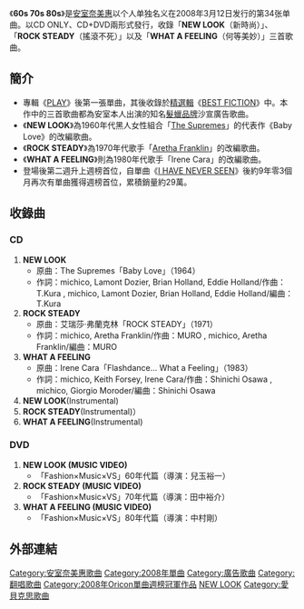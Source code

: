 {{Infobox Single
| Name           = 60s 70s 80s
| Artist         = [[安室奈美惠|安室奈美惠]]
| Album          = [[BEST_FICTION|BEST FICTION]]
| Cover          = 60s_70s_80s.JPG
| A-side         = NEW LOOK<br /> ROCK STEADY<br /> WHAT A FEELING
| B-side         = 
| Released       = 2008年3月12日
| Format         = [[CD|CD]]、CD+[[DVD|DVD]]<br />[[数字下载|数字下载]]
| Recorded       = 2008年
| Genre          = [[J-POP|J-POP]]、[[R&B|R&B]]、[[嘻哈|嘻哈]]
| Length         = 22分29秒
| Label          = [[avex_trax|avex trax]]
| Writer         = 
| Producer       = T.KURA & MICHICO、MURO、大澤伸一
| Certification  = *三白金（NEW LOOK手機片段下載，[[日本唱片協會|日本唱片協會]]）
*白金（唱片、NEW LOOK手機全曲下載，日本唱片協會）
*金（WHAT A FEELING手機全曲下載，日本唱片協會）
| Chart position =  * 週間最高排行第1位（[[Oricon公信榜|Oricon]]）
*2008年4月度月間順位5位（Oricon）
*2008年度上半期順位8位（Oricon）
*2008年度年間順位18位（Oricon）
| Last single    = [[FUNKY_TOWN|FUNKY TOWN]]<br />（2007年）
| This single    = '''60s 70s 80s'''<br/>（2008年）
| Next single    = [[WILD/Dr.|WILD／Dr.]]<br/>（2009年）
| Misc           = 
}}

《'''60s 70s 80s'''》是[[安室奈美惠|安室奈美惠]]以个人单独名义在2008年3月12日发行的第34张单曲。以CD ONLY、CD+DVD兩形式發行，收錄「'''NEW LOOK'''（新時尚）」、「'''ROCK STEADY'''（搖滾不死）」以及「'''WHAT A FEELING'''（何等美妙）」三首歌曲。

==簡介==
*專輯《[[PLAY_(安室奈美惠專輯)|PLAY]]》後第一張單曲，其後收錄於[[精選輯|精選輯]]《[[BEST_FICTION|BEST FICTION]]》中。本作中的三首歌曲都為安室本人出演的知名[[髮蠟|髮蠟]][[品牌|品牌]]沙宣廣告歌曲。
*《'''NEW LOOK'''》為1960年代黑人女性組合「[[The_Supremes|The Supremes]]」的代表作《Baby Love》的改編歌曲。
*《'''ROCK STEADY'''》為1970年代歌手「[[Aretha_Franklin|Aretha Franklin]]」的改編歌曲。
*《'''WHAT A FEELING'''》則為1980年代歌手「Irene Cara」的改編歌曲。
*登場後第二週升上週榜首位，自單曲《[[I_HAVE_NEVER_SEEN|I HAVE NEVER SEEN]]》後約9年零3個月再次有單曲獲得週榜首位，累積銷量約29萬。

==收錄曲==
===CD===
#'''NEW LOOK'''
#*原曲：The Supremes「Baby Love」（1964）
#*作詞：michico, Lamont Dozier, Brian Holland, Eddie Holland/作曲：T.Kura , michico, Lamont Dozier, Brian Holland, Eddie Holland/編曲：T.Kura
#'''ROCK STEADY'''
#*原曲：艾瑞莎·弗蘭克林「ROCK STEADY」（1971）
#*作詞：michico, Aretha Franklin/作曲：MURO , michico, Aretha Franklin/編曲：MURO
#'''WHAT A FEELING'''
#*原曲：Irene Cara「Flashdance... What a Feeling」（1983）
#*作詞：michico, Keith Forsey, Irene Cara/作曲：Shinichi Osawa , michico, Giorgio Moroder/編曲：Shinichi Osawa
#'''NEW LOOK '''(Instrumental)
#'''ROCK STEADY '''(Instrumental)）
#'''WHAT A FEELING '''(Instrumental)

===DVD===
#'''NEW LOOK (MUSIC VIDEO)'''
#*「Fashion×Music×VS」60年代篇（導演：兒玉裕一）
#'''ROCK STEADY (MUSIC VIDEO)'''
#*「Fashion×Music×VS」70年代篇（導演：田中裕介）
#'''WHAT A FEELING (MUSIC VIDEO)'''
#*「Fashion×Music×VS」80年代篇（導演：中村剛）

==外部連結==

{{安室奈美惠}}
{{Oricon單曲週榜冠軍 (2008年)|2008年3月31日}}
{{Billboard JAPAN Hot 100 週榜冠軍 (2008年)|NEW LOOK，2008年4月7日}}

{{DEFAULTSORT:Sixties Seventies Eighties}}
[[Category:安室奈美惠歌曲|Category:安室奈美惠歌曲]]
[[Category:2008年單曲|Category:2008年單曲]]
[[Category:廣告歌曲|Category:廣告歌曲]]
[[Category:翻唱歌曲|Category:翻唱歌曲]]
[[Category:2008年Oricon單曲週榜冠軍作品|Category:2008年Oricon單曲週榜冠軍作品]]
[[Category:2008年_Billboard_Japan_Hot_100_週榜冠軍作品|NEW LOOK]]
[[Category:愛貝克思歌曲|Category:愛貝克思歌曲]]